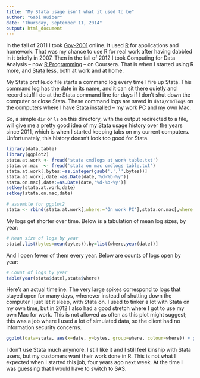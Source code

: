 ```yaml
---
title: "My Stata usage isn't what it used to be"
author: "Gabi Huiber"
date: "Thursday, September 11, 2014"
output: html_document
---
```


In the fall of 2011 I took [Gov-2001](http://projects.iq.harvard.edu/gov2001/) online. It used [R](http://cran.r-project.org/) for applications and homework. That was my chance to use R for real work after having dabbled in it briefly in 2007. Then in the fall of 2012 I took Computing for Data Analysis -- now [R Programming](https://www.coursera.org/course/rprog) -- on Coursera. That is when I started using R more, and [Stata](http://www.stata.com/) less, both at work and at home.

My Stata profile.do file starts a command log every time I fire up Stata. This command log has the date in its name, and it can sit there quietly and record stuff I do at the Stata command line for days if I don't shut down the computer or close Stata. These command logs are saved in `data/cmdlogs` on the computers where I have Stata installed -- my work PC and my own Mac.

So, a simple `dir` or `ls` on this directory, with the output redirected to a file, will give me a pretty good idea of my Stata usage history over the years since 2011, which is when I started keeping tabs on my current computers. Unfortunately, this history doesn't look too good for Stata.

```r
library(data.table)
library(ggplot2)
stata.at.work <- fread('stata cmdlogs at work table.txt')
stata.on.mac  <- fread('stata on mac cmdlogs table.txt')
stata.at.work[,bytes:=as.integer(gsub(',','',bytes))]
stata.at.work[,date:=as.Date(date,'%d-%b-%y')]
stata.on.mac[,date:=as.Date(date,'%d-%b-%y')]
setkey(stata.at.work,date)
setkey(stata.on.mac,date)

# assemble for ggplot2
stata <- rbind(stata.at.work[,where:='On work PC'],stata.on.mac[,where:='On own Mac'])
```

My logs get shorter over time. Below is a tabulation of mean log sizes, by year:

```r
# Mean size of logs by year
stata[,list(bytes=mean(bytes)),by=list(where,year(date))]
```

And I open fewer of them every year. Below are counts of logs open by year:

```r
# Count of logs by year
table(year(stata$date),stata$where)
```

Here's an actual timeline. The very large spikes correspond to logs that stayed open for many days, whenever instead of shutting down the computer I just let it sleep, with Stata on. I used to tinker a lot with Stata on my own time, but in 2012 I also had a good stretch where I got to use my own Mac for work. This is not allowed as often as this plot might suggest; this was a job where I used a lot of simulated data, so the client had no information security concerns.

```r
ggplot(data=stata, aes(x=date, y=bytes, group=where, colour=where)) + geom_line()
```

I don't use Stata much anymore. I still like it and I still feel kinship with Stata users, but my customers want their work done in R. This is not what I expected when I started this job, four years ago next week. At the time I was guessing that I would have to switch to SAS.